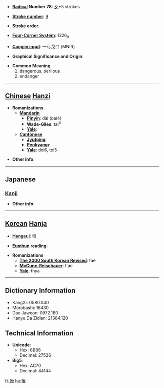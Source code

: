 * '''[[Wiktionary:Chinese radical index| Radical]] Number 78''': [[Wiktionary:Chinese radical index 歹|歹]]+5 strokes

* '''[[Wiktionary:Chinese total strokes index|Stroke number]]''': [[Wiktionary:Chinese total strokes index 9|9]]

* '''Stroke order''': 

* '''[[Wiktionary:Chinese four corner index|Four-Corner System]]''': 1326<sub>0</sub>

* '''[[Wiktionary:Chinese Cangjie index|Cangjie input]]''': 一弓戈口 (MNIR)

* '''Graphical Significance and Origin''': 

* '''Common Meaning'''
*#dangerous, perilous
*# endanger


----

== [[Chinese]] [[Hanzi]] ==

* '''Romanizations'''
** '''[[Mandarin]]'''
*** '''[[Pinyin]]''': dài (dai4)
*** '''[[Wade-Giles]]''': tai<sup>4</sup>
*** '''[[Yale]]''': 
** '''[[Cantonese]]'''
*** '''[[Jyutping]]''':
*** '''[[Penkyamp]]''': 
*** '''[[Yale]]''': doi6, toi5

* '''Other info''': 

----

==Japanese==
===[[Kanji]]===
{{kanji|on readings=[[たい]] (tai)|kun readings=[[あやうい]] (ayaui), [[ほとんど]] (hotondo)}}

* '''Other info''':  

----

== [[Korean]] [[Hanja]] ==

* '''[[Hangeul]]''': 태

* '''[[Eumhun]] reading''': 

* '''Romanizations'''
** '''[[The 2000 South Korean Revised Romanization|The 2000 South Korean Revised]]''': tae
** '''[[McCune-Reischauer]]''': t'ae
** '''[[Yale]]''': thya

----

== Dictionary Information ==

* KangXi: 0580.040
* Morobashi: 16430
* Dae Jaweon: 0972.180
* Hanyu Da Zidian: 21384.120

== Technical Information ==

* '''Unicode''':
** Hex: 6B86
** Decimal: 27526
* '''Big5''':
** Hex: AC70
** Decimal: 44144

[[fr:殆]]
[[hu:殆]]